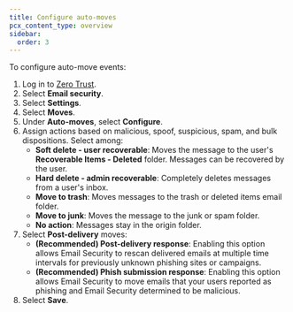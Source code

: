 ```yaml
---
title: Configure auto-moves
pcx_content_type: overview
sidebar:
  order: 3
---
```


To configure auto-move events:

1. Log in to [Zero Trust](https://one.dash.cloudflare.com/).
2. Select **Email security**.
3. Select **Settings**.
4. Select **Moves**.
5. Under **Auto-moves**, select **Configure**.
6. Assign actions based on malicious, spoof, suspicious, spam, and bulk dispositions. Select among:
    - **Soft delete - user recoverable**: Moves the message to the user's **Recoverable Items - Deleted** folder. Messages can be recovered by the user.
    - **Hard delete - admin recoverable**: Completely deletes messages from a user's inbox.
    - **Move to trash**: Moves messages to the trash or deleted items email folder.
    - **Move to junk**: Moves the message to the junk or spam folder.
    - **No action**: Messages stay in the origin folder.
7. Select **Post-delivery** moves:
    - **(Recommended) Post-delivery response**: Enabling this option allows Email Security to rescan delivered emails at multiple time intervals for previously unknown phishing sites or campaigns.
    - **(Recommended) Phish submission response**: Enabling this option allows Email Security to move emails that your users reported as phishing and Email Security determined to be malicious.
8. Select **Save**.